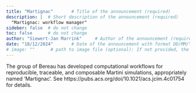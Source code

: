 ```yaml
---
title: "Martignac"       # Title of the announcement (required)
description: |  # Short description of the announcement (required)
  "Martignac: workflow manager"            
sideber: false  # do not change
toc: false      # do not change
author: "Siewert-Jan Marrink"     # Author of the announcement (required)
date: "18/12/2024"       # Date of the announcement with format DD/MM/YYYY (required)
# image: ""      # path to image file (optional): If not provided, the default image for announcements will be used
---
```


<!-- 
The text below is just an example. Please replace it with the actual description of the announcement. You can use markdown syntax to format the text.
-->

The group of Bereau has developed computational workflows for reproducible, traceable, and composable Martini simulations, appropriately named 'Martignac'. See https://pubs.acs.org/doi/10.1021/acs.jcim.4c01754 for details.
